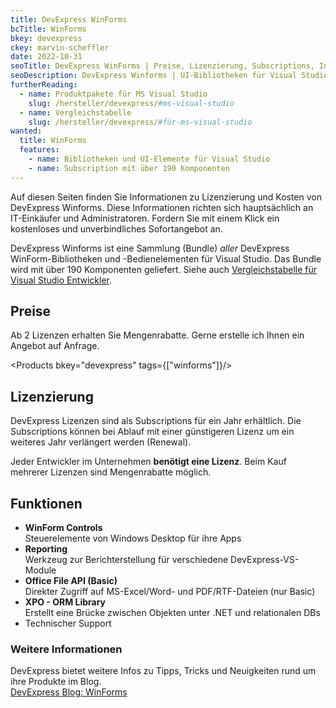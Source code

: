 ```yaml
---
title: DevExpress WinForms
bcTitle: WinForms
bkey: devexpress
ckey: marvin-scheffler
date: 2022-10-31
seoTitle: DevExpress WinForms | Preise, Lizenzierung, Subscriptions, Informationen
seoDescription: DevExpress Winforms | UI-Bibliotheken für Visual Studio Entwickler. Informationen zu Kosten und Lizenzen, wir beraten Sie gerne.
furtherReading:
  - name: Produktpakete für MS Visual Studio
    slug: /hersteller/devexpress/#ms-visual-studio
  - name: Vergleichstabelle
    slug: /hersteller/devexpress/#für-ms-visual-studio
wanted:
  title: WinForms
  features:
    - name: Bibliotheken und UI-Elemente für Visual Studio
    - name: Subscription mit über 190 Komponenten
---
```




<Intro>

Auf diesen Seiten finden Sie Informationen zu Lizenzierung und Kosten von DevExpress Winforms.
Diese Informationen richten sich hauptsächlich an IT-Einkäufer und Administratoren.
Fordern Sie mit einem Klick ein kostenloses und unverbindliches Sofortangebot an.

</Intro>

<TOC />

DevExpress Winforms ist eine Sammlung (Bundle) *aller* DevExpress WinForm-Bibliotheken und -Bedienelementen für Visual Studio. Das Bundle wird mit über 190 Komponenten geliefert.
Siehe auch [Vergleichstabelle für Visual Studio Entwickler](/hersteller/devexpress/#für-ms-visual-studio).


## Preise

 Ab 2 Lizenzen erhalten Sie Mengenrabatte. Gerne erstelle ich Ihnen ein Angebot auf Anfrage.

<Products bkey="devexpress" tags={["winforms"]}/>


## Lizenzierung

DevExpress Lizenzen sind als Subscriptions für ein Jahr erhältlich. Die Subscriptions können bei Ablauf mit einer günstigeren Lizenz um ein weiteres Jahr verlängert werden (Renewal).

Jeder Entwickler im Unternehmen **benötigt eine Lizenz**. Beim Kauf mehrerer Lizenzen sind Mengenrabatte möglich.



## Funktionen


<ArrowList>


 - **WinForm Controls**  <br />
 Steuerelemente von Windows Desktop für ihre Apps
 - **Reporting**  <br />
 Werkzeug zur Berichterstellung für verschiedene DevExpress-VS-Module
 - **Office File API (Basic)**  <br />
 Direkter Zugriff auf MS-Excel/Word- und PDF/RTF-Dateien (nur Basic)
 - **XPO - ORM Library**  <br />
 Erstellt eine Brücke zwischen Objekten unter .NET und relationalen DBs
 - Technischer Support


</ArrowList>


### Weitere Informationen

DevExpress bietet weitere Infos zu Tipps, Tricks und Neuigkeiten rund um ihre Produkte im Blog. <br />
[DevExpress Blog: WinForms](https://community.devexpress.com/tags/WinForms/default.aspx)


<GetInTouch theme="light" />
